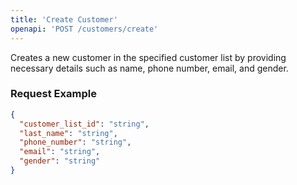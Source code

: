 ```yaml
---
title: 'Create Customer'
openapi: 'POST /customers/create'
---
```


Creates a new customer in the specified customer list by providing necessary details such as name, phone number, email, and gender.

### Request Example

```json
{
  "customer_list_id": "string",
  "last_name": "string",
  "phone_number": "string",
  "email": "string",
  "gender": "string"
}